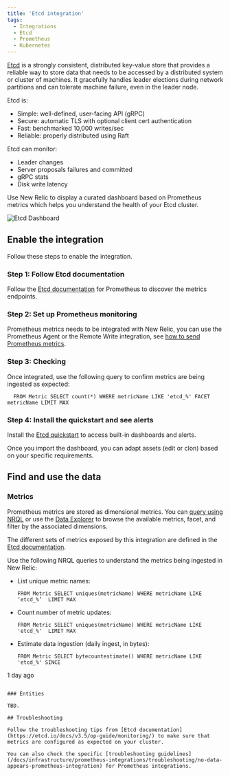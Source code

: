 ```yaml
---
title: 'Etcd integration'
tags:
  - Integrations
  - Etcd
  - Prometheus
  - Kubernetes
---
```



[Etcd](https://etcd.io/) is a strongly consistent, distributed key-value store that provides a reliable way to store data that needs to be accessed by a distributed system or cluster of machines. It gracefully handles leader elections during network partitions and can tolerate machine failure, even in the leader node.

Etcd is:

* Simple: well-defined, user-facing API (gRPC)
* Secure: automatic TLS with optional client cert authentication
* Fast: benchmarked 10,000 writes/sec
* Reliable: properly distributed using Raft

Etcd can monitor:

* Leader changes
* Server proposals failures and committed
* gRPC stats
* Disk write latency

Use New Relic to display a curated dashboard based on Prometheus metrics which helps you understand the health of your Etcd cluster.

<img
  title="Etcd Dashboard"
  alt="Etcd Dashboard"
  src={kubernetesEtcdDashboard}
/>

## Enable the integration

Follow these steps to enable the integration.

### Step 1: Follow Etcd documentation

Follow the [Etcd documentation](https://etcd.io/docs/v3.5/op-guide/monitoring/) for Prometheus to discover the metrics endpoints.

### Step 2: Set up Prometheus monitoring

Prometheus metrics needs to be integrated with New Relic, you can use the Prometheus Agent or the Remote Write integration, see [how to send Prometheus metrics](https://docs.newrelic.com/docs/infrastructure/prometheus-integrations/get-started/send-prometheus-metric-data-new-relic/).

### Step 3: Checking

Once integrated, use the following query to confirm metrics are being ingested as expected:

```
  FROM Metric SELECT count(*) WHERE metricName LIKE 'etcd_%' FACET metricName LIMIT MAX
```

### Step 4: Install the quickstart and see alerts

Install the [Etcd quickstart](https://newrelic.com/instant-observability/etcd) to access built-in dashboards and alerts. 

Once you import the dashboard, you can adapt assets (edit or clon) based on your specific requirements.

## Find and use the data

### Metrics

Prometheus metrics are stored as dimensional metrics. You can [query using NRQL](/docs/telemetry-data-platform/get-data/apis/query-metric-data-type/) or use the [Data Explorer](/docs/query-your-data/explore-query-data/browse-data/introduction-data-explorer/) to browse the available metrics, facet, and filter by the associated dimensions.

The different sets of metrics exposed by this integration are defined in the [Etcd documentation](https://etcd.io/docs/v3.5/metrics/).

Use the following NRQL queries to understand the metrics being ingested in New Relic:

* List unique metric names:

  ```
  FROM Metric SELECT uniques(metricName) WHERE metricName LIKE ‘etcd_%’  LIMIT MAX
  ```

* Count number of metric updates:

  ```
  FROM Metric SELECT uniques(metricName) WHERE metricName LIKE 'etcd_%'  LIMIT MAX
  ```

* Estimate data ingestion (daily ingest, in bytes):

	```
  FROM Metric SELECT bytecountestimate() WHERE metricName LIKE 'etcd_%' SINCE
1 day ago
  ```

### Entities

TBD.

## Troubleshooting

Follow the troubleshooting tips from [Etcd documentation](https://etcd.io/docs/v3.5/op-guide/monitoring/) to make sure that metrics are configured as expected on your cluster.

You can also check the specific [troubleshooting guidelines](/docs/infrastructure/prometheus-integrations/troubleshooting/no-data-appears-prometheus-integration) for Prometheus integrations.